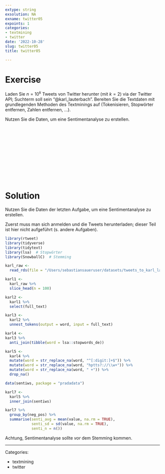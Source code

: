 ```yaml
---
extype: string
exsolution: NA
exname: twitter05
expoints: 1
categories:
- textmining
- twitter
date: '2022-10-28'
slug: twitter05
title: twitter05

---
```









# Exercise

Laden Sie $n=10^k$ Tweets von Twitter herunter (mit $k=2$) via der Twitter API; Suchterm soll sein "@karl_lauterbach".
Bereiten Sie die Textdaten mit grundlegenden Methoden des Textminings auf (Tokenisieren, Stopwörter entfernen, Zahlen entfernen, ...).

Nutzen Sie die Daten,
um eine Sentimentanalyse zu erstellen.



</br>
</br>
</br>
</br>
</br>
</br>
</br>
</br>
</br>
</br>

# Solution



Nutzen Sie die Daten der letzten Aufgabe,
um eine Sentimentanalyse zu erstellen.




Zuerst muss man sich anmelden und die Tweets herunterladen;
dieser Teil ist hier nicht aufgeführt (s. andere Aufgaben).



```r
library(rtweet)
library(tidyverse)
library(tidytext)
library(lsa)  # Stopwörter
library(SnowballC)  # Stemming
```


```r
karl_raw <- 
  read_rds(file = "/Users/sebastiansaueruser/datasets/tweets_to_karl_lauterbach.rds")

karl1 <-
  karl_raw %>% 
  slice_head(n = 100)
```



```r
karl2 <- 
  karl1 %>% 
  select(full_text)
```


```r
karl3 <- 
  karl2 %>% 
  unnest_tokens(output = word, input = full_text)
```


```r
karl4 <- 
karl3 %>% 
  anti_join(tibble(word = lsa::stopwords_de)) 
```


```r
karl5 <- 
  karl4 %>% 
  mutate(word = str_replace_na(word, "^[:digit:]+$")) %>% 
  mutate(word = str_replace_na(word, "hptts?://\\w+")) %>% 
  mutate(word = str_replace_na(word, " +")) %>% 
  drop_na()
```





```r
data(sentiws, package = "pradadata")
```


```r
karl7 <-
  karl5 %>% 
  inner_join(sentiws)
```


```r
karl7 %>% 
  group_by(neg_pos) %>% 
  summarise(senti_avg = mean(value, na.rm = TRUE),
            senti_sd = sd(value, na.rm = TRUE),
            senti_n = n())
```

Achtung, Sentimentanalyse sollte *vor* dem Stemming kommen.







---

Categories: 

- textmining
- twitter


